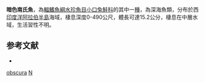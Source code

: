 {{Speciesbox 
| status = NE
| status_system = IUCN3.1
| taxon = Nansenia obscura
| authority =  [[Kobyliansky|Kobyliansky]] et [[Usachev|Usachev]], 1992
| synonyms = 
}}

'''暗色南氏魚'''，為[[輻鰭魚綱|輻鰭魚綱]][[水珍魚目|水珍魚目]][[小口兔鮭科|小口兔鮭科]]的其中一[[種|種]]，為深海魚類，分布於西[[印度洋|印度洋]][[阿拉伯半島|阿拉伯半島]]海域，棲息深度0-490公尺，體長可達15.2公分，棲息在中層水域，生活習性不明。

==参考文献==
*{{FishBase_species|genus=Nansenia|species=obscura|year=2015|month=8}}

{{Taxonbar|from=Q5254839}}

[[Category:南氏魚屬|obscura]]
[[Category:1992年描述的鱼类|N]]